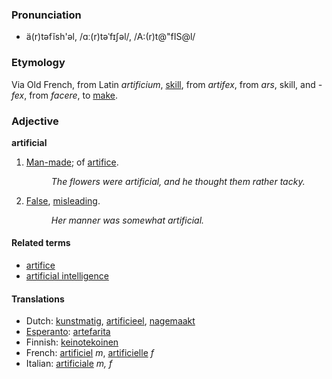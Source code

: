 ===Pronunciation===
*ä(r)təfĭsh'əl, /ɑː(r)təˈfɪʃəl/, /A:(r)t@"fIS@l/

===Etymology===
Via Old French, from Latin ''artificium'', [[skill]], from ''artifex'', from ''ars'', skill, and ''-fex'', from ''facere'', to [[make]].

===Adjective===
'''artificial'''

#[[Man-made]]; of [[artifice]].
#:''The flowers were artificial, and he thought them rather tacky.''
#[[False]], [[misleading]].
#:''Her manner was somewhat artificial.''

====Related terms====
*[[artifice]]
*[[artificial intelligence]]

====Translations====
*Dutch: [[kunstmatig]], [[artificieel]], [[nagemaakt]]
*[[Esperanto]]: [[artefarita]]
*Finnish: [[keinotekoinen]]
*French: [[artificiel]] ''m'', [[artificielle]] ''f''
*Italian: [[artificiale]] ''m, f''